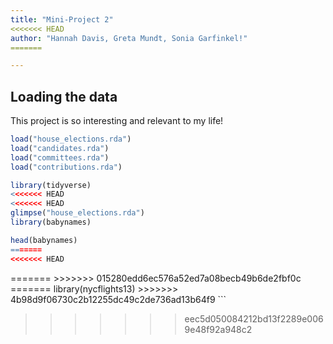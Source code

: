 ```yaml
---
title: "Mini-Project 2"
<<<<<<< HEAD
author: "Hannah Davis, Greta Mundt, Sonia Garfinkel!"
=======

---
```



## Loading the data

This project is so interesting and relevant to my life!

```r
load("house_elections.rda")
load("candidates.rda")
load("committees.rda")
load("contributions.rda")


```
```r
library(tidyverse)
<<<<<<< HEAD
<<<<<<< HEAD
glimpse("house_elections.rda")
library(babynames)

head(babynames)
=======
<<<<<<< HEAD
```
=======
>>>>>>> 015280edd6ec576a52ed7a08becb49b6de2fbf0c
=======
library(nycflights13)
>>>>>>> 4b98d9f06730c2b12255dc49c2de736ad13b64f9
```

>>>>>>> eec5d050084212bd13f2289e0069e48f92a948c2
